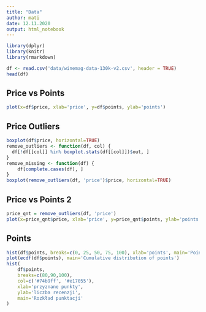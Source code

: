 ```yaml
---
title: "Data"
author: mati
date: 12.11.2020
output: html_notebook
---
```


```r
library(dplyr)
library(knitr)
library(rmarkdown)

df <- read.csv('data/winemag-data-130k-v2.csv', header = TRUE)
head(df)
```
<h2>Price vs Points</h2>
```r
plot(x=df$price, xlab='price', y=df$points, ylab='points')
```
<h2>Price Outliers</h2>
```r
boxplot(df$price, horizontal=TRUE)
remove_outliers <- function(df, col) {
  df[!df[[col]] %in% boxplot.stats(df[[col]])$out, ]
}
remove_missing <- function(df) {
    df[complete.cases(df), ]
}
boxplot(remove_outliers(df, 'price')$price, horizontal=TRUE)
```
<h2>Price vs Points 2</h2>
```r
price_qnt = remove_outliers(df, 'price')
plot(x=price_qnt$price, xlab='price', y=price_qnt$points, ylab='points')
```
<h2>Points</h2>
```r
hist(df$points, breaks=c(0, 25, 50, 75, 100), xlab='points', main='Points distribution')
plot(ecdf(df$points), main='Cumulative distribution of points')
hist(
    df$points,
    breaks=c(80,90,100),
    col=c('#74b9ff', '#e17055'),
    xlab='przyznane punkty',
    ylab='liczba recenzji',
    main='Rozkład punktacji'
)
```
